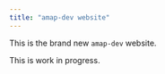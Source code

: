 ```yaml
---
title: "amap-dev website"
---
```


This is the brand new `amap-dev` website.

This is work in progress.
